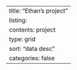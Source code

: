 ---
title: "Ethan's project"
listing:
  contents: project
  type: grid
  sort: "data desc"
  categories: false
---